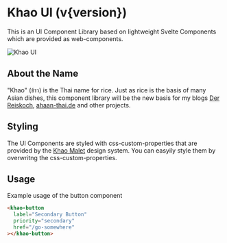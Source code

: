 
<Meta title="About Khao UI" />

# Khao UI (v{version})

This is an UI Component Library based on lightweight Svelte Components which are provided as web-components.

![Khao UI](https://bilder.koch-reis.de/logo/khao-ui.jpg "Khao UI")

## About the Name

"Khao" (ข้าว) is the Thai name for rice. Just as rice is the basis of many Asian dishes, this component library will be the new basis for my blogs [Der Reiskoch](https://www.der-reiskoch.de/), [ahaan-thai.de](https://www.ahaan-thai.de/) and other projects.

## Styling

The UI Components are styled with css-custom-properties that are provided by the [Khao Malet](https://www.npmjs.com/package/@der-reiskoch/khao-malet) design system.
You can easyily style them by overwritng the css-custom-properties.

## Usage

Example usage of the button component

```html
<khao-button
  label="Secondary Button"
  priority="secondary"
  href="/go-somewhere"
></khao-button>
```
